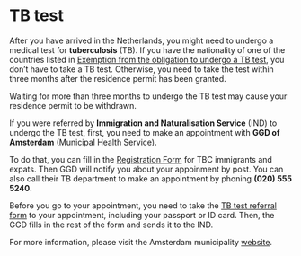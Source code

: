 # TB test 
After you have arrived in the Netherlands, you might need to undergo a medical test for **tuberculosis** (TB). If you have the nationality of one of the countries listed in [Exemption from the obligation to undergo a TB test](https://ind.nl/en/Forms/7644.pdf), you don’t have to take a TB test. Otherwise, you need to take the test within three months after the residence permit has been granted. 

<callout>
  Waiting for more than three months to undergo the TB test may cause your residence permit to be withdrawn.
</callout>

If you were referred by **Immigration and Naturalisation Service** (IND) to undergo the TB test, first, you need to make an appointment with **GGD of Amsterdam** (Municipal Health Service). 

To do that, you can fill in the [Registration Form](https://formulier.amsterdam.nl/thema/ggd/tb-test/Registration-form/) for TBC immigrants and expats. Then GGD will notify you about your appoinment by post. You can also call their TB department to make an appointment by phoning **(020) 555 5240**.

Before you go to your appointment, you need to take the [TB test referral form](https://ind.nl/en/Forms/7604.pdf) to your appointment, including your passport or ID card. Then, the GGD fills in the rest of the form and sends it to the IND.  

For more information, please visit the Amsterdam municipality [website](https://www.ggd.amsterdam.nl/english/tuberculosis/). 